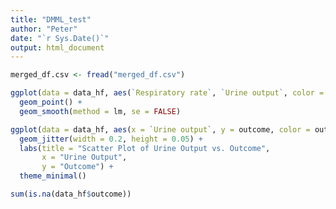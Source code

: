 ```yaml
---
title: "DMML_test"
author: "Peter"
date: "`r Sys.Date()`"
output: html_document
---
```


```r
merged_df.csv <- fread("merged_df.csv")
```


```r
ggplot(data = data_hf, aes(`Respiratory rate`, `Urine output`, color = outcome)) +
  geom_point() +
  geom_smooth(method = lm, se = FALSE)
```

```r
ggplot(data = data_hf, aes(x = `Urine output`, y = outcome, color = outcome)) +
  geom_jitter(width = 0.2, height = 0.05) +
  labs(title = "Scatter Plot of Urine Output vs. Outcome",
       x = "Urine Output",
       y = "Outcome") +
  theme_minimal()
```

```r
sum(is.na(data_hf$outcome))
```


